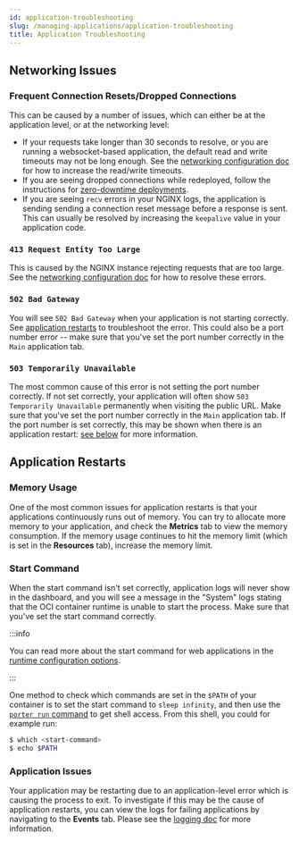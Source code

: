 ```yaml
---
id: application-troubleshooting
slug: /managing-applications/application-troubleshooting
title: Application Troubleshooting
---
```


## Networking Issues

### Frequent Connection Resets/Dropped Connections

This can be caused by a number of issues, which can either be at the application level, or at the networking level:

- If your requests take longer than 30 seconds to resolve, or you are running a websocket-based application, the default read and write timeouts may not be long enough. See the [networking configuration doc](./network-configuration-options#setting-custom-readwrite-timeouts) for how to increase the read/write timeouts.
- If you are seeing dropped connections while redeployed, follow the instructions for [zero-downtime deployments](../deploying-applications/zero-downtime-deployments).
- If you are seeing `recv` errors in your NGINX logs, the application is sending sending a connection reset message before a response is sent. This can usually be resolved by increasing the `keepalive` value in your application code.

### `413 Request Entity Too Large`

This is caused by the NGINX instance rejecting requests that are too large. See the [networking configuration doc](./network-configuration-options#client-max-body-size) for how to resolve these errors.

### `502 Bad Gateway`

You will see `502 Bad Gateway` when your application is not starting correctly. See [application restarts](#application-restarts) to troubleshoot the error. This could also be a port number error -- make sure that you've set the port number correctly in the `Main` application tab.

### `503 Temporarily Unavailable`

The most common cause of this error is not setting the port number correctly. If not set correctly, your application will often show `503 Temporarily Unavailable` permanently when visiting the public URL. Make sure that you've set the port number correctly in the `Main` application tab. If the port number is set correctly, this may be shown when there is an application restart: [see below](#application-restarts) for more information.

## Application Restarts

### Memory Usage

One of the most common issues for application restarts is that your applications continuously runs out of memory. You can try to allocate more memory to your application, and check the **Metrics** tab to view the memory consumption. If the memory usage continues to hit the memory limit (which is set in the **Resources** tab), increase the memory limit.

### Start Command

When the start command isn't set correctly, application logs will never show in the dashboard, and you will see a message in the "System" logs stating that the OCI container runtime is unable to start the process. Make sure that you've set the start command correctly.

:::info

You can read more about the start command for web applications in the [runtime configuration options](../deploying-applications/runtime-configuration-options/web-applications#start-command).

:::

One method to check which commands are set in the `$PATH` of your container is to set the start command to `sleep infinity`, and then use the [`porter run` command](../cli/remote-shell-access) to get shell access. From this shell, you could for example run:

```sh
$ which <start-command>
$ echo $PATH
```

### Application Issues

Your application may be restarting due to an application-level error which is causing the process to exit. To investigate if this may be the cause of application restarts, you can view the logs for failing applications by navigating to the **Events** tab. Please see the [logging doc](#logs-for-failed-applications) for more information.
